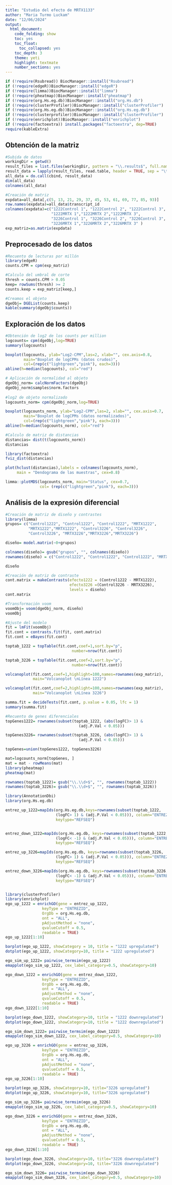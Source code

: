 ```yaml
---
title: "Estudio del efecto de MRTX1133"
author: "Maria Turmo Luckam"
date: "12/06/2024"
output:
  html_document:
    code_folding: show
    toc: yes
    toc_float: 
      toc_collapsed: yes
    toc_depth: 3
    theme: yeti
    highlight: textmate
    number_sections: yes
---
```


```r
if (!require(Rsubread)) BiocManager::install("Rsubread")
if (!require(edgeR))BiocManager::install("edgeR")
if (!require(limma))BiocManager::install("limma")
if (!require(pheatmap))BiocManager::install("pheatmap")
if (!require(org.Hs.eg.db))BiocManager::install("org.Hs.db")
if (!require(clusterProfiler))BiocManager::install("clusterProfiler")
if (!require(org.Hs.eg.db))BiocManager::install("org.Hs.eg.db")
if (!require(clusterprofiler))BiocManager::install("clusterProfiler")
if (!require(enrichplot))BiocManager::install("enrichplot")
if (!require(factoextra)) install.packages("factoextra", dep=TRUE)
require(kableExtra)
```

## Obtención de la matriz

```r
#Subida de datos
workingDir = getwd()
result_files = list.files(workingDir, pattern = "\\.results$", full.names = TRUE)
result_data = lapply(result_files, read.table, header = TRUE, sep = "\t", stringsAsFactors = FALSE)
all_data = do.call(cbind, result_data)
dim(all_data)
colnames(all_data)
```

```r
#Creación de matriz
expdata=all_data[,c(5, 13, 21, 29, 37, 45, 53, 61, 69, 77, 85, 93)]
row.names(expdata)=all_data$transcript_id
colnames(expdata)=c("1222Control 1", "1222Control 2", "1222Control 3", 
                    "1222MRTX 1","1222MRTX 2","1222MRTX 3", 
                    "3226Control 1", "3226Control 2", "3226Control 3", 
                    "3226MRTX 1","3226MRTX 2","3226MRTX 3" )
exp_matriz=as.matrix(expdata)
```

## Preprocesado de los datos

```r
#Recuento de lecturas por millón
library(edgeR)
counts.CPM = cpm(exp_matriz)
```

```r
#Calculo del umbral de corte
thresh = counts.CPM > 0.05
keep= rowSums(thresh) >= 2
counts.keep = exp_matriz[keep,]
```

```r
#Creamos el objeto
dgeObj= DGEList(counts.keep)
kable(summary(dgeObj$counts))
```

## Exploración de los datos

```r
#Obtención de log2 de los counts per million
logcounts= cpm(dgeObj,log=TRUE)
summary(logcounts)

boxplot(logcounts, ylab="Log2-CPM",las=2, xlab="", cex.axis=0.8, 
        main="Boxplot de logCPMs (datos crudos)", 
        col=(rep(c("lightgreen","pink"), each=3)))
abline(h=median(logcounts), col="red")
```

```r
# Aplicación de normalidad al objeto
dgeObj_norm= calcNormFactors(dgeObj)
dgeObj_norm$samples$norm.factors
 
#log2 de objeto normalizado
logcounts_norm= cpm(dgeObj_norm,log=TRUE)

boxplot(logcounts_norm, ylab="Log2-CPM",las=2, xlab="", cex.axis=0.7, 
        main="Boxplot de logCPMs (datos normalizados)", 
        col=(rep(c("lightgreen","pink"), each=3)))
abline(h=median(logcounts_norm), col="red")
```

```r
#Calculo de matriz de distancias
distancias= dist(t(logcounts_norm))
distancias
```

```r
library(factoextra)
fviz_dist(distancias)
```

```r
plot(hclust(distancias),labels = colnames(logcounts_norm),
     main = "Dendograma de las muestras", cex=0.8)
```

```r
limma::plotMDS(logcounts_norm, main="Status", cex=0.7, 
               col= (rep(c("lightgreen","pink"), each=3)))
```

## Análisis de la expresión diferencial

```r
#Creación de matriz de diseño y contrastes
library(limma)
grupos= c("Control1222", "Control1222", "Control1222", "MRTX1222",
          "MRTX1222","MRTX1222", "Control3226", "Control3226", 
          "Control3226", "MRTX3226","MRTX3226","MRTX3226")

diseño= model.matrix(~0+grupos)

colnames(diseño)= gsub("grupos", "", colnames(diseño))
rownames(diseño) = c("Control1222", "Control1222", "Control1222", "MRTX1222","MRTX1222","MRTX1222", "Control3226", "Control3226", "Control3226", "MRTX3226","MRTX3226","MRTX3226")

diseño
```

```r
#Creación de matriz de contraste
cont.matrix = makeContrasts(efecto1222 = (Control1222 - MRTX1222), 
                            efecto3226 =(Control3226 - MRTX3226), 
                            levels = diseño)
cont.matrix
```

```r
#Transformación voom
voomObj= voom(dgeObj_norm, diseño)
voomObj
```

```r
#Ajuste del modelo
fit = lmFit(voomObj)
fit.cont = contrasts.fit(fit, cont.matrix)
fit.cont = eBayes(fit.cont)
```

```r
toptab_1222 = topTable(fit.cont,coef=1,sort.by="p", 
                             number=nrow(fit.cont))

toptab_3226 = topTable(fit.cont,coef=2,sort.by="p", 
                             number=nrow(fit.cont))
```

```r
volcanoplot(fit.cont,coef=1,highlight=100,names=rownames(exp_matriz), 
            main="Volcanoplot \nLínea 1222")
```

```r
volcanoplot(fit.cont,coef=2,highlight=100,names=rownames(exp_matriz), 
            main="Volcanoplot \nLínea 3226")
```

```r
summa.fit = decideTests(fit.cont, p.value = 0.05, lfc = 1)
summary(summa.fit)
```

```r
#Recuento de genes diferenciales
topGenes1222= rownames(subset(toptab_1222, (abs(logFC)> 1) & 
                                (adj.P.Val < 0.05)))

topGenes3226= rownames(subset(toptab_3226, (abs(logFC)> 1) & 
                                (adj.P.Val < 0.05)))

topGenes=union(topGenes1222, topGenes3226)

```

```r
mat=logcounts_norm[topGenes, ]
mat = mat - rowMeans(mat)
library(pheatmap)
pheatmap(mat)
```

```r
rownames(toptab_1222)= gsub("\\.\\d+$", "", rownames(toptab_1222))
rownames(toptab_3226)= gsub("\\.\\d+$", "", rownames(toptab_3226))
```

```r
library(AnnotationDbi)
library(org.Hs.eg.db)

entrez_up_1222=mapIds(org.Hs.eg.db,keys=rownames(subset(toptab_1222,
                      (logFC> 1) & (adj.P.Val < 0.05))), column="ENTREZID", 
                      keytype="REFSEQ")


entrez_down_1222=mapIds(org.Hs.eg.db, keys=rownames(subset(toptab_1222,
                      (logFC< -1) & (adj.P.Val < 0.05))), column="ENTREZID", 
                      keytype="REFSEQ")

entrez_up_3226=mapIds(org.Hs.eg.db, keys=rownames(subset(toptab_3226,
                      (logFC> 1) & (adj.P.Val < 0.05))), column="ENTREZID", 
                      keytype="REFSEQ")

entrez_down_3226=mapIds(org.Hs.eg.db, keys=rownames(subset(toptab_3226,
                      (logFC< -1) & (adj.P.Val < 0.05))), column="ENTREZID", 
                      keytype="REFSEQ")



```

```r
library(clusterProfiler)
library(enrichplot)
ego_up_1222 = enrichGO(gene = entrez_up_1222,
                keyType = "ENTREZID",
                OrgDb = org.Hs.eg.db, 
                ont = "ALL", 
                pAdjustMethod = "none",
                qvalueCutoff = 0.5, 
                readable = TRUE)
ego_up_1222[1:10]

barplot(ego_up_1222, showCategory = 10, title = "1222 upregulated")
dotplot(ego_up_1222, showCategory=10, title = "1222 upregulated")

ego_sim_up_1222= pairwise_termsim(ego_up_1222)
emapplot(ego_sim_up_1222, cex_label_category=0.5, showCategory=10)
```

```r
ego_down_1222 = enrichGO(gene = entrez_down_1222,
                keyType = "ENTREZID",
                OrgDb = org.Hs.eg.db, 
                ont = "ALL", 
                pAdjustMethod = "none",
                qvalueCutoff = 0.5, 
                readable = TRUE)
ego_down_1222[1:10]

barplot(ego_down_1222, showCategory=10, title = "1222 downregulated")
dotplot(ego_down_1222, showCategory=10, title = "1222 downregulated")

ego_sim_down_1222= pairwise_termsim(ego_down_1222)
emapplot(ego_sim_down_1222, cex_label_category=0.5, showCategory=10)
```

```r
ego_up_3226 = enrichGO(gene = entrez_up_3226,
                keyType = "ENTREZID",
                OrgDb = org.Hs.eg.db, 
                ont = "ALL", 
                pAdjustMethod = "none",
                qvalueCutoff = 0.5, 
                readable = TRUE)
ego_up_3226[1:10]

barplot(ego_up_3226, showCategory=10, title="3226 upregulated")
dotplot(ego_up_3226, showCategory=10, title="3226 upregulated")

ego_sim_up_3226= pairwise_termsim(ego_up_3226)
emapplot(ego_sim_up_3226, cex_label_category=0.5, showCategory=10)
```

```r
ego_down_3226 = enrichGO(gene = entrez_down_3226,
                keyType = "ENTREZID",
                OrgDb = org.Hs.eg.db, 
                ont = "ALL", 
                pAdjustMethod = "none",
                qvalueCutoff = 0.5, 
                readable = TRUE)
ego_down_3226[1:10]

barplot(ego_down_3226, showCategory=10, title="3226 downregulated")
dotplot(ego_down_3226, showCategory=10, title="3226 downregulated")

ego_sim_down_3226= pairwise_termsim(ego_down_3226)
emapplot(ego_sim_down_3226, cex_label_category=0.5, showCategory=10)
```

